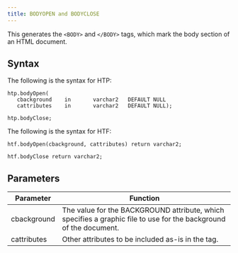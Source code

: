 ```yaml
---
title: BODYOPEN and BODYCLOSE
---
```


This generates the `<BODY>` and `</BODY>` tags, which mark the body section of an HTML document.

## Syntax 

The following is the syntax for HTP:
```
htp.bodyOpen(
   cbackground    in       varchar2   DEFAULT NULL
   cattributes    in       varchar2   DEFAULT NULL);

htp.bodyClose;
```

The following is the syntax for HTF:
```
htf.bodyOpen(cbackground, cattributes) return varchar2;

htf.bodyClose return varchar2;
```

## Parameters 

| Parameter | Function |
| --------- | -------- |
| cbackground | The value for the BACKGROUND attribute, which specifies a graphic file to use for the background of the document. |
| cattributes | Other attributes to be included as-is in the tag. |


